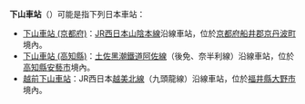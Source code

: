 {{noteTA
|T=zh-tw:下山車站;zh-hk:下山站;zh-cn:下山站;
|1=zh-tw:下山車站;zh-hk:下山站;zh-cn:下山站;
}}
'''下山車站'''（{{lang|ja|下山駅}}）可能是指下列日本車站：
* [[下山車站_(京都府)|下山車站 (京都府)]]：[[JR西日本|JR西日本]][[山陰本線|山陰本線]]沿線車站，位於[[京都府|京都府]][[船井郡|船井郡]][[京丹波町|京丹波町]]境內。
* [[下山車站_(高知縣)|下山車站 (高知縣)]]：[[土佐黑潮鐵道|土佐黑潮鐵道]][[阿佐線|阿佐線]]（後免、奈半利線）沿線車站，位於[[高知縣|高知縣]][[安藝市|安藝市]]境內。
* [[越前下山車站|越前下山車站]]：JR西日本[[越美北線|越美北線]]（九頭龍線）沿線車站，位於[[福井縣|福井縣]][[大野市|大野市]]境內。

{{disambig|Cat=四字車站名消歧義}}